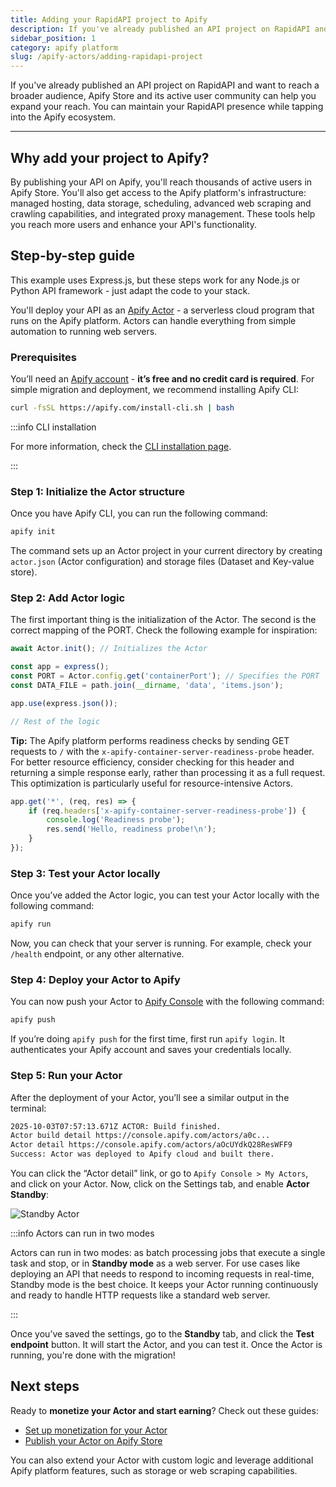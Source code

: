 ```yaml
---
title: Adding your RapidAPI project to Apify
description: If you've already published an API project on RapidAPI and want to reach a broader audience, Apify Store and its active user community can help you expand your reach. You can maintain your RapidAPI presence while tapping into the Apify ecosystem.
sidebar_position: 1
category: apify platform
slug: /apify-actors/adding-rapidapi-project
---
```


If you've already published an API project on RapidAPI and want to reach a broader audience, Apify Store and its active user community can help you expand your reach. You can maintain your RapidAPI presence while tapping into the Apify ecosystem.

---

## Why add your project to Apify?

By publishing your API on Apify, you'll reach thousands of active users in Apify Store. You'll also get access to the Apify platform's infrastructure: managed hosting, data storage, scheduling, advanced web scraping and crawling capabilities, and integrated proxy management. These tools help you reach more users and enhance your API's functionality.

## Step-by-step guide

This example uses Express.js, but these steps work for any Node.js or Python API framework - just adapt the code to your stack.

You'll deploy your API as an [Apify Actor](https://apify.com/actors) - a serverless cloud program that runs on the Apify platform. Actors can handle everything from simple automation to running web servers.

### Prerequisites

You’ll need an [Apify account](https://console.apify.com/sign-in) - **it’s free and no credit card is required**. For simple migration and deployment, we recommend installing Apify CLI:

```bash
curl -fsSL https://apify.com/install-cli.sh | bash
```

:::info CLI installation

For more information, check the [CLI installation page](https://docs.apify.com/cli/docs/installation).

:::

### Step 1: Initialize the Actor structure

Once you have Apify CLI, you can run the following command:

```bash
apify init
```

The command sets up an Actor project in your current directory by creating `actor.json` (Actor configuration) and storage files (Dataset and Key-value store).

### Step 2: Add Actor logic

The first important thing is the initialization of the Actor. The second is the correct mapping of the PORT. Check the following example for inspiration:

```jsx
await Actor.init(); // Initializes the Actor

const app = express();
const PORT = Actor.config.get('containerPort'); // Specifies the PORT
const DATA_FILE = path.join(__dirname, 'data', 'items.json');

app.use(express.json());

// Rest of the logic
```

**Tip:** The Apify platform performs readiness checks by sending GET requests to `/` with the `x-apify-container-server-readiness-probe` header. For better resource efficiency, consider checking for this header and returning a simple response early, rather than processing it as a full request. This optimization is particularly useful for resource-intensive Actors.

```jsx
app.get('*', (req, res) => {
    if (req.headers['x-apify-container-server-readiness-probe']) {
        console.log('Readiness probe');
        res.send('Hello, readiness probe!\n');
    }
});
```

### Step 3: Test your Actor locally

Once you’ve added the Actor logic, you can test your Actor locally with the following command:

```jsx
apify run
```

Now, you can check that your server is running. For example, check your `/health` endpoint, or any other alternative.

### Step 4: Deploy your Actor to Apify

You can now push your Actor to [Apify Console](https://console.apify.com/) with the following command:

```jsx
apify push
```

If you’re doing `apify push` for the first time, first run `apify login`. It authenticates your Apify account and saves your credentials locally.

### Step 5: Run your Actor

After the deployment of your Actor, you’ll see a similar output in the terminal:

```bash
2025-10-03T07:57:13.671Z ACTOR: Build finished.
Actor build detail https://console.apify.com/actors/a0c...
Actor detail https://console.apify.com/actors/aOcUYdkQ28ResWFF9
Success: Actor was deployed to Apify cloud and built there.
```

You can click the “Actor detail” link, or go to `Apify Console > My Actors`, and click on your Actor. Now, click on the Settings tab, and enable **Actor Standby**:

![Standby Actor](.//adding_rapidapi_project/standby.png)

:::info Actors can run in two modes

Actors can run in two modes: as batch processing jobs that execute a single task and stop, or in **Standby mode** as a web server. For use cases like deploying an API that needs to respond to incoming requests in real-time, Standby mode is the best choice. It keeps your Actor running continuously and ready to handle HTTP requests like a standard web server.

:::

Once you’ve saved the settings, go to the **Standby** tab, and click the **Test endpoint** button. It will start the Actor, and you can test it. Once the Actor is running, you're done with the migration!

## Next steps

Ready to **monetize your Actor and start earning**? Check out these guides:

- [Set up monetization for your Actor](https://docs.apify.com/platform/actors/publishing/monetize)
- [Publish your Actor on Apify Store](https://docs.apify.com/platform/actors/publishing/publish)

You can also extend your Actor with custom logic and leverage additional Apify platform features, such as storage or web scraping capabilities.
